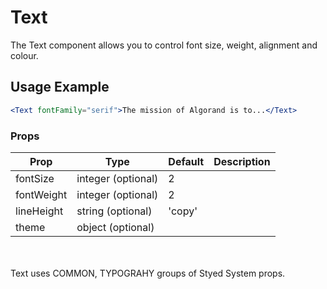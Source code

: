 # Text

The Text component allows you to control font size, weight, alignment and colour.


## Usage Example

```jsx live
<Text fontFamily="serif">The mission of Algorand is to...</Text>
```

### Props


<Table>
  <thead>
  <tr>
    <th>Prop</th>
    <th>Type</th>
    <th>Default</th>
    <th>Description</th>
  </tr>
  </thead>
  <tbody>
  <tr><td>fontSize</td><td>integer (optional)</td><td>2</td><td></td></tr>
  <tr><td>fontWeight</td><td>integer (optional)</td><td>2</td><td></td></tr>
  <tr><td>lineHeight</td><td>string (optional)</td><td>'copy'</td><td></td></tr>
  <tr><td>theme</td><td>object (optional)</td><td></td><td></td></tr>
    </tbody>
    </Table>

<br></br>Text uses COMMON, TYPOGRAHY groups of Styed System props.